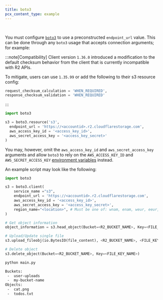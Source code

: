 ```yaml
---
title: boto3
pcx_content_type: example
---
```



<Render file="keys" />
<br />

You must configure [`boto3`](https://boto3.amazonaws.com/v1/documentation/api/latest/index.html) to use a preconstructed `endpoint_url` value. This can be done through any `boto3` usage that accepts connection arguments; for example:

:::note[Compatibility]
Client version `1.36.0` introduced a modification to the default checksum behavior from the client that is currently incompatible with R2 APIs.

To mitigate, users can use `1.35.99` or add the following to their s3 resource config:

```python
request_checksum_calculation = 'WHEN_REQUIRED',
response_checksum_validation = 'WHEN_REQUIRED'
```

:::

```python
import boto3

s3 = boto3.resource('s3',
  endpoint_url = 'https://<accountid>.r2.cloudflarestorage.com',
  aws_access_key_id = '<access_key_id>',
  aws_secret_access_key = '<access_key_secret>'
)
```

You may, however, omit the `aws_access_key_id` and `aws_secret_access_key ` arguments and allow `boto3` to rely on the `AWS_ACCESS_KEY_ID` and `AWS_SECRET_ACCESS_KEY` [environment variables](https://boto3.amazonaws.com/v1/documentation/api/latest/guide/configuration.html#using-environment-variables) instead.

An example script may look like the following:

```python
import boto3

s3 = boto3.client(
    service_name ="s3",
    endpoint_url = 'https://<accountid>.r2.cloudflarestorage.com',
    aws_access_key_id = '<access_key_id>',
    aws_secret_access_key = '<access_key_secret>',
    region_name="<location>", # Must be one of: wnam, enam, weur, eeur, apac, auto
)

# Get object information
object_information = s3.head_object(Bucket=<R2_BUCKET_NAME>, Key=<FILE_KEY_NAME>)

# Upload/Update single file
s3.upload_fileobj(io.BytesIO(file_content), <R2_BUCKET_NAME>, <FILE_KEY_NAME>)

# Delete object
s3.delete_object(Bucket=<R2_BUCKET_NAME>, Key=<FILE_KEY_NAME>)
```

```sh
python main.py
```

```sh output
Buckets:
 -  user-uploads
 -  my-bucket-name
Objects:
 -  cat.png
 -  todos.txt
```
